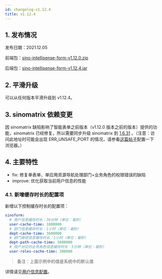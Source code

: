 ```yaml
---
id: changelog-v1.12.4
title: v1.12.4
---
```



## 1. 发布情况

发布日期：2021.12.05

前端包：[sino-intellisense-form-v1.12.0.zip](http://sino-intellisense-form.oss-cn-beijing.aliyuncs.com/v1.12.0/sino-intellisense-form-v1.12.0.zip)

后端包：[sino-intellisense-form-v1.12.4.jar](http://sino-intellisense-form.oss-cn-beijing.aliyuncs.com/v1.12.4/sino-intellisense-form-v1.12.4.jar)

## 2. 平滑升级

可以从任何版本平滑升级到 v1.12.4。

## 3. sinomatrix 依赖变更

因 sinomatrix 缺陷影响了智能表单之前版本（v1.12.0 版本之前的版本）提供的功能，sinomatrix 已经修复，所以需要同步升级 sinomatrix 到 [1.6.31](http://47.93.34.153:10080/sino-matrix/sino-matrix/blob/master/CHANGELOG.md) 。（注意：访问此地址时可能会出现 ERR_UNSAFE_PORT 的情况，请参看[这篇帖子](https://blog.csdn.net/kjcxmx/article/details/118122483)配置一下浏览器。）

## 4. 主要特性

- fix: 修复单表单、单应用资源导航处理部门+业务角色的权限错误的缺陷
- improve: 优化获取当前用户信息的性能

### 4.1. 新增缓存时长的配置项

新增以下控制缓存时长的配置项：

```yaml
sinoform:
  # 用户信息缓存时长：30分钟（单位：毫秒）
  user-cache-time: 1800000
  # 部门信息缓存时长：1小时（单位：毫秒）
  dept-cache-time: 3600000
  # 部门路径信息缓存时长：1小时（单位：毫秒）
  dept-path-cache-time: 3600000
  # 用户对应的业务角色信息缓存时长：5分钟（单位：毫秒）
  user-roles-cache-time: 300000
```

> 备注：上面示例中的值是系统中的默认值

详情请见[用户信息配置](./config-user-info)。
